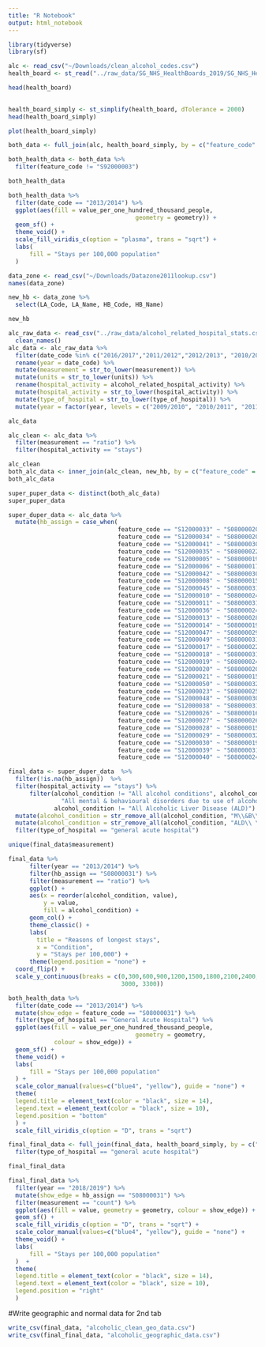 ```yaml
---
title: "R Notebook"
output: html_notebook
---
```


```r
library(tidyverse)
library(sf)

alc <- read_csv("~/Downloads/clean_alcohol_codes.csv")
health_board <- st_read("../raw_data/SG_NHS_HealthBoards_2019/SG_NHS_HealthBoards_2019.shp", quiet = TRUE)

head(health_board)
  
```
```r
health_board_simply <- st_simplify(health_board, dTolerance = 2000)
head(health_board_simply)
```
```r
plot(health_board_simply)
```
```r
both_data <- full_join(alc, health_board_simply, by = c("feature_code" = "HBCode"))

both_health_data <- both_data %>% 
  filter(feature_code != "S92000003")

both_health_data
```
```r
both_health_data %>% 
  filter(date_code == "2013/2014") %>% 
  ggplot(aes(fill = value_per_one_hundred_thousand_people,
                                    geometry = geometry)) +
  geom_sf() +
  theme_void() + 
  scale_fill_viridis_c(option = "plasma", trans = "sqrt") +
  labs(
      fill = "Stays per 100,000 population"
  )
```
```r
data_zone <- read_csv("~/Downloads/Datazone2011lookup.csv")
names(data_zone)
```
```r
new_hb <- data_zone %>% 
  select(LA_Code, LA_Name, HB_Code, HB_Name)

new_hb
```
```r
alc_raw_data <- read_csv("../raw_data/alcohol_related_hospital_stats.csv") %>% 
  clean_names()
alc_data <- alc_raw_data %>% 
  filter(date_code %in% c("2016/2017","2011/2012","2012/2013", "2010/2011", "2015/2016", "2009/2010", "2014/2015", "2018/2019", "2017/2018", "2013/2014"))  %>% 
  rename(year = date_code) %>% 
  mutate(measurement = str_to_lower(measurement)) %>% 
  mutate(units = str_to_lower(units)) %>%  
  rename(hospital_activity = alcohol_related_hospital_activity) %>% 
  mutate(hospital_activity = str_to_lower(hospital_activity)) %>% 
  mutate(type_of_hospital = str_to_lower(type_of_hospital)) %>% 
  mutate(year = factor(year, levels = c("2009/2010", "2010/2011", "2011/2012", "2012/2013", "2013/2014", "2014/2015", "2015/2016", "2016/2017", "2017/2018",  "2018/2019")))

alc_data 
```
```r
alc_clean <- alc_data %>% 
  filter(measurement == "ratio") %>% 
  filter(hospital_activity == "stays")

alc_clean
both_alc_data <- inner_join(alc_clean, new_hb, by = c("feature_code" = "LA_Code"))
both_alc_data
```
```r
super_puper_data <- distinct(both_alc_data)
super_puper_data
```

```r
super_duper_data <- alc_data %>% 
  mutate(hb_assign = case_when(
                               feature_code == "S12000033" ~ "S08000020",
                               feature_code == "S12000034" ~ "S08000020",
                               feature_code == "S12000041" ~ "S08000030",
                               feature_code == "S12000035" ~ "S08000022",
                               feature_code == "S12000005" ~ "S08000019",
                               feature_code == "S12000006" ~ "S08000017",
                               feature_code == "S12000042" ~ "S08000030",
                               feature_code == "S12000008" ~ "S08000015",
                               feature_code == "S12000045" ~ "S08000031",
                               feature_code == "S12000010" ~ "S08000024",
                               feature_code == "S12000011" ~ "S08000031",
                               feature_code == "S12000036" ~ "S08000024",
                               feature_code == "S12000013" ~ "S08000028",
                               feature_code == "S12000014" ~ "S08000019",
                               feature_code == "S12000047" ~ "S08000029",
                               feature_code == "S12000049" ~ "S08000031",
                               feature_code == "S12000017" ~ "S08000022",
                               feature_code == "S12000018" ~ "S08000031",
                               feature_code == "S12000019" ~ "S08000024",
                               feature_code == "S12000020" ~ "S08000020",
                               feature_code == "S12000021" ~ "S08000015",
                               feature_code == "S12000050" ~ "S08000032",
                               feature_code == "S12000023" ~ "S08000025",
                               feature_code == "S12000048" ~ "S08000030",
                               feature_code == "S12000038" ~ "S08000031",
                               feature_code == "S12000026" ~ "S08000016",
                               feature_code == "S12000027" ~ "S08000026",
                               feature_code == "S12000028" ~ "S08000015",
                               feature_code == "S12000029" ~ "S08000032",
                               feature_code == "S12000030" ~ "S08000019",
                               feature_code == "S12000039" ~ "S08000031",
                               feature_code == "S12000040" ~ "S08000024"))
```

```r
final_data <- super_duper_data  %>% 
  filter(!is.na(hb_assign))  %>% 
  filter(hospital_activity == "stays") %>%
      filter(alcohol_condition != "All alcohol conditions", alcohol_condition != 
               "All mental & behavioural disorders due to use of alcohol (M&B)",
             alcohol_condition != "All Alcoholic Liver Disease (ALD)") %>% 
  mutate(alcohol_condition = str_remove_all(alcohol_condition, "M\\&B\\ \\-\\ ")) %>% 
  mutate(alcohol_condition = str_remove_all(alcohol_condition, "ALD\\ \\-\\ ")) %>%
  filter(type_of_hospital == "general acute hospital")
```


```r
unique(final_data$measurement)
```
```r
final_data %>% 
      filter(year == "2013/2014") %>%
      filter(hb_assign == "S08000031") %>% 
      filter(measurement == "ratio") %>%  
      ggplot() +
      aes(x = reorder(alcohol_condition, value),
          y = value,
          fill = alcohol_condition) +
      geom_col() +
      theme_classic() +
      labs(
        title = "Reasons of longest stays",
        x = "Condition",
        y = "Stays per 100,000") +
      theme(legend.position = "none") +
  coord_flip() +
  scale_y_continuous(breaks = c(0,300,600,900,1200,1500,1800,2100,2400,2700,
                                3000, 3300))
```

```r
both_health_data %>% 
  filter(date_code == "2013/2014") %>% 
  mutate(show_edge = feature_code == "S08000031") %>% 
  filter(type_of_hospital == "General Acute Hospital") %>% 
  ggplot(aes(fill = value_per_one_hundred_thousand_people,
                                    geometry = geometry,
             colour = show_edge)) +
  geom_sf() +
  theme_void() + 
  labs(
      fill = "Stays per 100,000 population"
  ) + 
  scale_color_manual(values=c("blue4", "yellow"), guide = "none") +
  theme(
  legend.title = element_text(color = "black", size = 14),
  legend.text = element_text(color = "black", size = 10),
  legend.position = "bottom"
  ) +
  scale_fill_viridis_c(option = "D", trans = "sqrt")
```
```r
final_final_data <- full_join(final_data, health_board_simply, by = c("hb_assign" = "HBCode")) %>% 
  filter(type_of_hospital == "general acute hospital")

final_final_data
```

```r
final_final_data %>% 
  filter(year == "2018/2019") %>% 
  mutate(show_edge = hb_assign == "S08000031") %>% 
  filter(measurement == "count") %>% 
  ggplot(aes(fill = value, geometry = geometry, colour = show_edge)) +
  geom_sf() +
  scale_fill_viridis_c(option = "D", trans = "sqrt") + 
  scale_color_manual(values=c("blue4", "yellow"), guide = "none") +
  theme_void() + 
  labs(
      fill = "Stays per 100,000 population"
  )  +
  theme(
  legend.title = element_text(color = "black", size = 14),
  legend.text = element_text(color = "black", size = 10),
  legend.position = "right"
  ) 
```
#Write geographic and normal data for 2nd tab
```r
write_csv(final_data, "alcoholic_clean_geo_data.csv")
write_csv(final_final_data, "alcoholic_geographic_data.csv")
```


